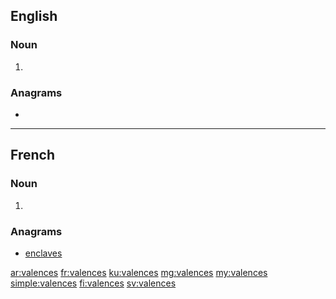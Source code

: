 ==English==

===Noun===
{{head|en|noun plural form}}

# {{plural of|valence|lang=en}}

===Anagrams===
* {{l|en|enclaves}}

----

==French==

===Noun===
{{head|fr|noun plural form|g=f}}

# {{plural of|valence|lang=fr}}

===Anagrams===
* [[enclaves#French|enclaves]]

[[ar:valences]]
[[fr:valences]]
[[ku:valences]]
[[mg:valences]]
[[my:valences]]
[[simple:valences]]
[[fi:valences]]
[[sv:valences]]